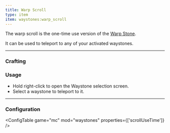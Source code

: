 ```yaml
---
title: Warp Scroll
type: item
item: waystones:warp_scroll
---
```


The warp scroll is the one-time use version of the [Warp Stone](warp_stone). 

It can be used to teleport to any of your activated waystones.

---

### Crafting

<CraftingRecipe recipe="waystones:warp_scroll"/>

### Usage

- Hold right-click to open the Waystone selection screen.
- Select a waystone to teleport to it.

---

### Configuration

<ConfigTable game="mc" mod="waystones" properties={['scrollUseTime']} />